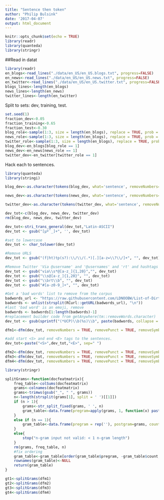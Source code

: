 ```yaml
---
title: "Sentence then token"
author: "Philip Bulsink"
date: '2017-04-07'
output: html_document
---
```


```r
knitr::opts_chunk$set(echo = TRUE)
library(readr)
library(quanteda)
library(stringr)
```

##Read in datat

```r
library(readr)
en_blogs<-read_lines("./data/en_US/en_US.blogs.txt", progress=FALSE)
en_news<-read_lines("./data/en_US/en_US.news.txt", progress=FALSE)
en_twitter<-read_lines("./data/en_US/en_US.twitter.txt", progress=FALSE)
blogs_lines<-length(en_blogs)
news_lines<-length(en_news)
twitter_lines<-length(en_twitter)
```

Split to sets: dev, training, test.
```r
set.seed(1)
fraction_dev<-0.05
fraction_training<-0.65
fraction_test<-0.30
blog_role<-sample(1:3, size = length(en_blogs), replace = TRUE, prob = c(fraction_dev, fraction_training, fraction_test))
news_role<-sample(1:3, size = length(en_blogs), replace = TRUE, prob = c(fraction_dev, fraction_training, fraction_test))
twitter_role<-sample(1:3, size = length(en_blogs), replace = TRUE, prob = c(fraction_dev, fraction_training, fraction_test))
blog_dev<-en_blogs[blog_role == 1]
news_dev<-en_news[news_role == 1]
twitter_dev<-en_twitter[twitter_role == 1]
```

Hack each to sentences.
```r
library(quanteda)
library(stringi)

blog_dev<-as.character(tokens(blog_dev, what='sentence', removeNumbers=TRUE, removePunc=TRUE, removeSymbols=TRUE, removeSeparators=TRUE, removeTwitter=TRUE, removeHyphens=TRUE, removeURL=TRUE))

news_dev<-as.character(tokens(news_dev, what='sentence', removeNumbers=TRUE, removePunc=TRUE, removeSymbols=TRUE, removeSeparators=TRUE, removeTwitter=TRUE, removeHyphens=TRUE, removeURL=TRUE))

twitter_dev<-as.character(tokens(twitter_dev, what='sentence', removeNumbers=TRUE, removePunc=TRUE, removeSymbols=TRUE, removeSeparators=TRUE, removeTwitter=TRUE, removeHyphens=TRUE, removeURL=TRUE))

dev_tot<-c(blog_dev, news_dev, twitter_dev)
rm(blog_dev, news_dev, twitter_dev)

dev_tot<-stri_trans_general(dev_tot,"Latin-ASCII")
dev_tot <- gsub("[µºˆ_]+", '', dev_tot)

#set to lowercase
dev_tot <- char_tolower(dev_tot)

#Remove URLS
dev_tot <- gsub("(f|ht)tp(s?):\\/\\/(.*)[.][a-z=\\?\\/]+", "", dev_tot)

#Remove Twitter 'Via @username' and '@usernames' and 'rt' and hashtags
dev_tot <- gsub("via\\s*@[a-z_]{1,20}","", dev_tot)
dev_tot <- gsub("\\s@[a-z_]{1,20}", "", dev_tot)
dev_tot <- gsub("\\brt\\b", "", dev_tot)
dev_tot <- gsub("#[a-z0-9_]+", "", dev_tot)

#Get a 'bad words' list to remove from the corpus
badwords_url <- "https://raw.githubusercontent.com/LDNOOBW/List-of-Dirty-Naughty-Obscene-and-Otherwise-Bad-Words/master/en"
badwords <- unlist(strsplit(RCurl::getURL(badwords_url), "\n"))
#last 'bad word' is an emoji, remove
badwords <- badwords[1:length(badwords)-1]
#replacement builder code from getAnywhere(tm::removeWords.character)
dev_tot <- gsub(sprintf("(*UCP)\\b(%s)\\b", paste(badwords, collapse = "|")), "", dev_tot, perl = TRUE)

dfm1<-dfm(dev_tot, removeNumbers = TRUE, removePunct = TRUE, removeSymbols = TRUE, removeSeparators = TRUE, removeTwitter = TRUE, removeHyphens = TRUE, removeURL = TRUE, ngrams = 1)

#add start <S> and end <E> tags to the sentences.
dev_tot<-paste("<S>",dev_tot,"<E>", sep=" ")

dfm2<-dfm(dev_tot, removeNumbers = TRUE, removePunct = TRUE, removeSymbols = TRUE, removeSeparators = TRUE, removeTwitter = TRUE, removeHyphens = TRUE, removeURL = TRUE, ngrams = 2)
dfm3<-dfm(dev_tot, removeNumbers = TRUE, removePunct = TRUE, removeSymbols = TRUE, removeSeparators = TRUE, removeTwitter = TRUE, removeHyphens = TRUE, removeURL = TRUE, ngrams = 3)
dfm4<-dfm(dev_tot, removeNumbers = TRUE, removePunct = TRUE, removeSymbols = TRUE, removeSeparators = TRUE, removeTwitter = TRUE, removeHyphens = TRUE, removeURL = TRUE, ngrams = 4)
```

```r
library(stringr)

splitGrams<-function(docfeatmatrix){
    freq_table<-colSums(docfeatmatrix)
    grams<-colnames(docfeatmatrix)
    grams<-trimws(gsub("_", " ", grams))
    n<-length(strsplit(grams[1], split = ' ')[[1]])
    if (n > 1){
        grams<-str_split_fixed(grams, ' ', n)
        gram_table<-data.frame(pregram=apply(grams, 1, function(x) paste(x[1:n-1], collapse = '_')), postgram=grams[,n], count=freq_table, stringsAsFactors = FALSE)
    }
    else if (n == 1){
        gram_table<-data.frame(pregram = rep(''), postgram=grams, count = freq_table, stringsAsFactors = FALSE)
    }
    else{
        stop("n-gram input not valid: < 1 n-gram length")
    }
    rm(grams, freq_table, n)
    #fix ordering
    gram_table<-gram_table[order(gram_table$pregram, -gram_table$count, gram_table$postgram),]
    rownames(gram_table)<-NULL
    return(gram_table)
}

gt1<-splitGrams(dfm1)
gt2<-splitGrams(dfm2)
gt3<-splitGrams(dfm3)
gt4<-splitGrams(dfm4)

```
